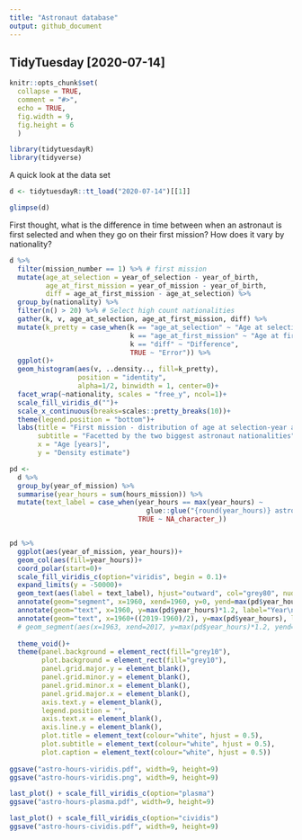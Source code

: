 ```yaml
---
title: "Astronaut database"
output: github_document
---
```

## TidyTuesday [2020-07-14]
```r
knitr::opts_chunk$set(
  collapse = TRUE,
  comment = "#>",
  echo = TRUE, 
  fig.width = 9,
  fig.height = 6
  )
```

```r
library(tidytuesdayR)
library(tidyverse)
```

A quick look at the data set
```r
d <- tidytuesdayR::tt_load("2020-07-14")[[1]]
```

```r
glimpse(d)
```

First thought, what is the difference in time between when an astronaut is first selected and when they go on their first mission? How does it vary by nationality?
```r
d %>% 
  filter(mission_number == 1) %>% # first mission
  mutate(age_at_selection = year_of_selection - year_of_birth,
         age_at_first_mission = year_of_mission - year_of_birth,
         diff = age_at_first_mission - age_at_selection) %>% 
  group_by(nationality) %>% 
  filter(n() > 20) %>% # Select high count nationalities
  gather(k, v, age_at_selection, age_at_first_mission, diff) %>% 
  mutate(k_pretty = case_when(k == "age_at_selection" ~ "Age at selection year",
                              k == "age_at_first_mission" ~ "Age at first mission",
                              k == "diff" ~ "Difference",
                              TRUE ~ "Error")) %>% 
  ggplot()+
  geom_histogram(aes(v, ..density.., fill=k_pretty), 
                 position = "identity", 
                 alpha=1/2, binwidth = 1, center=0)+
  facet_wrap(~nationality, scales = "free_y", ncol=1)+
  scale_fill_viridis_d("")+
  scale_x_continuous(breaks=scales::pretty_breaks(10))+
  theme(legend.position = "bottom")+
  labs(title = "First mission - distribution of age at selection-year and age at mission-year",
       subtitle = "Facetted by the two biggest astronaut nationalities",
       x = "Age [years]",
       y = "Density estimate")
```



```r
pd <-
  d %>% 
  group_by(year_of_mission) %>% 
  summarise(year_hours = sum(hours_mission)) %>% 
  mutate(text_label = case_when(year_hours == max(year_hours) ~ 
                                  glue::glue("{round(year_hours)} astronaut mission hours [{year_of_mission}]"),
                                TRUE ~ NA_character_))


pd %>% 
  ggplot(aes(year_of_mission, year_hours))+
  geom_col(aes(fill=year_hours))+
  coord_polar(start=0)+
  scale_fill_viridis_c(option="viridis", begin = 0.1)+
  expand_limits(y = -50000)+
  geom_text(aes(label = text_label), hjust="outward", col="grey80", nudge_y=8000, size=3)+
  annotate(geom="segment", x=1960, xend=1960, y=0, yend=max(pd$year_hours)*1.1, col="grey80", size=0.1)+
  annotate(geom="text", x=1960, y=max(pd$year_hours)*1.2, label="Year\n[2019 - 1960]", size=3, colour="grey80")+
  annotate(geom="text", x=1960+((2019-1960)/2), y=max(pd$year_hours), label="Total astronaut mission hours by year\n#tidytuesday", size=3, colour="grey60")+
  # geom_segment(aes(x=1963, xend=2017, y=max(pd$year_hours)*1.2, yend=max(pd$year_hours)*1.2), col="white")+
  
  theme_void()+
  theme(panel.background = element_rect(fill="grey10"),
        plot.background = element_rect(fill="grey10"),
        panel.grid.major.y = element_blank(),
        panel.grid.minor.y = element_blank(),
        panel.grid.minor.x = element_blank(),
        panel.grid.major.x = element_blank(),
        axis.text.y = element_blank(),
        legend.position = "",
        axis.text.x = element_blank(),
        axis.line.y = element_blank(),
        plot.title = element_text(colour="white", hjust = 0.5),
        plot.subtitle = element_text(colour="white", hjust = 0.5),
        plot.caption = element_text(colour="white", hjust = 0.5))
  
ggsave("astro-hours-viridis.pdf", width=9, height=9)
ggsave("astro-hours-viridis.png", width=9, height=9)
```

```r
last_plot() + scale_fill_viridis_c(option="plasma")
ggsave("astro-hours-plasma.pdf", width=9, height=9)  

last_plot() + scale_fill_viridis_c(option="cividis")
ggsave("astro-hours-cividis.pdf", width=9, height=9)
```

